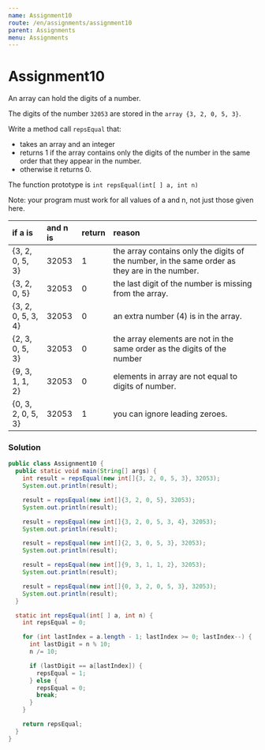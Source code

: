 ```yaml
---
name: Assignment10
route: /en/assignments/assignment10
parent: Assignments
menu: Assignments
---
```


# Assignment10

An array can hold the digits of a number.

The digits of the number `32053` are stored in the `array {3, 2, 0, 5, 3}`.

Write a method call `repsEqual` that:

* takes an array and an integer
* returns 1 if the array contains only the digits of the number in the same order that they appear in the number.
* otherwise it returns 0.

The function prototype is `int repsEqual(int[ ] a, int n)`

Note: your program must work for all values of a and n, not just those given here.

| if a is | and n is | return | reason |
|:-------------|:-------------|:-------------|:-------------|
| {3, 2, 0, 5, 3} | 32053 | 1 | the array contains only the digits of the number, in the same order as they are in the number. |
| {3, 2, 0, 5} | 32053 | 0 | the last digit of the number is missing from the array.|
| {3, 2, 0, 5, 3, 4} | 32053 | 0 | an extra number (4) is in the array. |
| {2, 3, 0, 5, 3} | 32053 | 0 | the array elements are not in the same order as the digits of the number |
| {9, 3, 1, 1, 2} | 32053 | 0 | elements in array are not equal to digits of number. |
| {0, 3, 2, 0, 5, 3} | 32053 | 1 | you can ignore leading zeroes. |

### Solution

```java
public class Assignment10 {
  public static void main(String[] args) {
    int result = repsEqual(new int[]{3, 2, 0, 5, 3}, 32053);
    System.out.println(result);

    result = repsEqual(new int[]{3, 2, 0, 5}, 32053);
    System.out.println(result);

    result = repsEqual(new int[]{3, 2, 0, 5, 3, 4}, 32053);
    System.out.println(result);

    result = repsEqual(new int[]{2, 3, 0, 5, 3}, 32053);
    System.out.println(result);

    result = repsEqual(new int[]{9, 3, 1, 1, 2}, 32053);
    System.out.println(result);

    result = repsEqual(new int[]{0, 3, 2, 0, 5, 3}, 32053);
    System.out.println(result);
  }

  static int repsEqual(int[ ] a, int n) {
    int repsEqual = 0;

    for (int lastIndex = a.length - 1; lastIndex >= 0; lastIndex--) {
      int lastDigit = n % 10;
      n /= 10;

      if (lastDigit == a[lastIndex]) {
        repsEqual = 1;
      } else {
        repsEqual = 0;
        break;
      }
    }

    return repsEqual;
  }
}
```
